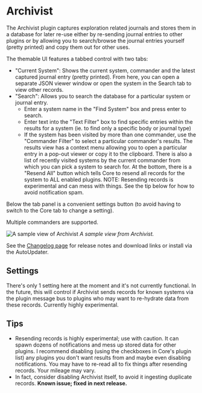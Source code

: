 # Archivist

The Archivist plugin captures exploration related journals and stores them in a database for later re-use either by re-sending journal entries to other plugins or by allowing you to search/browse the journal entries yourself (pretty printed) and copy them out for other uses.

The themable UI features a tabbed control with two tabs:

*   "Current System": Shows the current system, commander and the latest captured journal entry (pretty printed). From here, you can open a separate JSON viewer window or open the system in the Search tab to view other records.
*   "Search": Allows you to search the database for a particular system or journal entry.
    *   Enter a system name in the "Find System" box and press enter to search.
    *   Enter text into the "Text Filter" box to find specific entries within the results for a system (ie. to find only a specific body or journal type)
    *   If the system has been visited by more than one commander, use the "Commander Filter" to select a particular commander's results.
    The results view has a context menu allowing you to open a particular entry in a pop-out viewer or copy it to the clipboard.
    There is also a list of recently visited systems by the current commander from which you can pick a system to search for.
    At the bottom, there is a "Resend All" button which tells Core to resend all records for the system to ALL enabled plugins. NOTE: Resending records is experimental and can mess with things. See the tip below for how to avoid notification spam.

Below the tab panel is a convenient settings button (to avoid having to switch to the Core tab to change a setting).

Multiple commanders are supported.


![A sample view of Archivist](/archivist-example.png)
*A sample view from Archivist.*

See the [Changelog page](https://github.com/fredjk-gh/ObservatoryPlugins/wiki/Plugin:-Archivist) for release notes and download links or install via the AutoUpdater.

## Settings

There's only 1 setting here at the moment and it's not currently functional. In the future, this will control if Archivist sends records for known systems via the plugin message bus to plugins who may want to re-hydrate data from these records. Currently highly experimental.

## Tips

*  Resending records is highly experimental; use with caution. It can spawn dozens of notifications and mess up stored data for other plugins. I recommend disabling (using the checkboxes in Core's plugin list) any plugins you don't want results from and maybe even disabling notifications. You may have to re-read all to fix things after resending records. Your mileage may vary.
*  In fact, consider disabling Archivist itself, to avoid it ingesting duplicate records. **Known issue; fixed in next release.**

